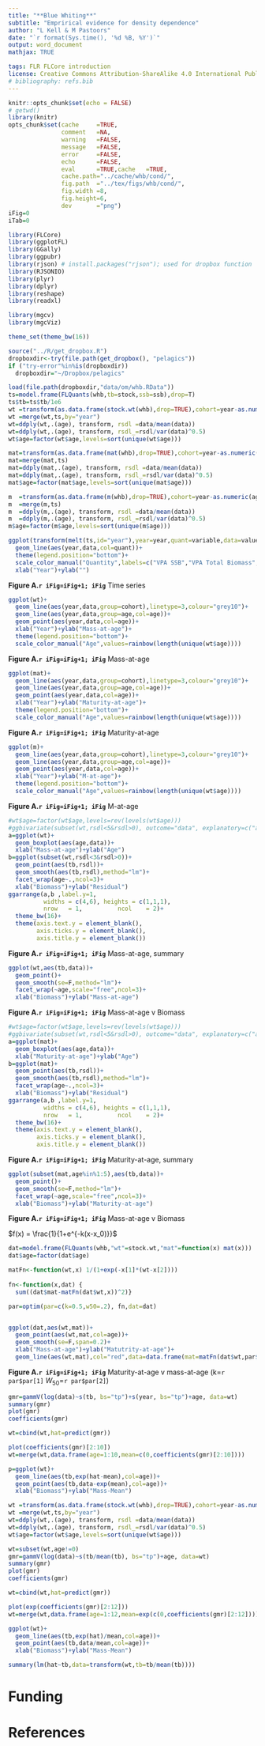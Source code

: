 ```yaml
---
title: "**Blue Whiting**"
subtitle: "Emprirical evidence for density dependence"
author: "L Kell & M Pastoors"
date: "`r format(Sys.time(), '%d %B, %Y')`"
output: word_document
mathjax: TRUE

tags: FLR FLCore introduction
license: Creative Commons Attribution-ShareAlike 4.0 International Public License
# bibliography: refs.bib
---
```

  
```r
knitr::opts_chunk$set(echo = FALSE)
# getwd()
library(knitr)
opts_chunk$set(cache     =TRUE, 
               comment   =NA, 
               warning   =FALSE, 
               message   =FALSE, 
               error     =FALSE, 
               echo      =FALSE, 
               eval      =TRUE,cache   =TRUE,
               cache.path="../cache/whb/cond/",
               fig.path  ="../tex/figs/whb/cond/",
               fig.width =8,
               fig.height=6,
               dev       ="png")
iFig=0
iTab=0
```

```r
library(FLCore)
library(ggplotFL)
library(GGally)
library(ggpubr)
library(rjson) # install.packages("rjson"); used for dropbox function
library(RJSONIO)
library(plyr)
library(dplyr)
library(reshape)
library(readxl)

library(mgcv)
library(mgcViz)

theme_set(theme_bw(16))

source("../R/get_dropbox.R")
dropboxdir<-try(file.path(get_dropbox(), "pelagics"))
if ("try-error"%in%is(dropboxdir))
  dropboxdir="~/Dropbox/pelagics"
```


```r

load(file.path(dropboxdir,"data/om/whb.RData"))
ts=model.frame(FLQuants(whb,tb=stock,ssb=ssb),drop=T)
ts$tb=ts$tb/1e6
wt =transform(as.data.frame(stock.wt(whb),drop=TRUE),cohort=year-as.numeric(age))
wt =merge(wt,ts,by="year")
wt=ddply(wt,.(age), transform, rsdl =data/mean(data))
wt=ddply(wt,.(age), transform, rsdl_=rsdl/var(data)^0.5)
wt$age=factor(wt$age,levels=sort(unique(wt$age)))

mat=transform(as.data.frame(mat(whb),drop=TRUE),cohort=year-as.numeric(age))
mat=merge(mat,ts)
mat=ddply(mat,.(age), transform, rsdl =data/mean(data))
mat=ddply(mat,.(age), transform, rsdl_=rsdl/var(data)^0.5) 
mat$age=factor(mat$age,levels=sort(unique(mat$age)))

m  =transform(as.data.frame(m(whb),drop=TRUE),cohort=year-as.numeric(age))  
m  =merge(m,ts)
m  =ddply(m,.(age), transform, rsdl =data/mean(data))
m  =ddply(m,.(age), transform, rsdl_=rsdl/var(data)^0.5) 
m$age=factor(m$age,levels=sort(unique(m$age)))
```


```r
ggplot(transform(melt(ts,id="year"),year=year,quant=variable,data=value))+
  geom_line(aes(year,data,col=quant))+
  theme(legend.position="bottom")+
  scale_color_manual("Quantity",labels=c("VPA SSB","VPA Total Biomass","ICES Total Biomass"),values=rainbow(3))+
  xlab("Year")+ylab("")
```

**Figure A.`r iFig=iFig+1; iFig`** Time series

\newpage

```r
ggplot(wt)+  
  geom_line(aes(year,data,group=cohort),linetype=3,colour="grey10")+
  geom_line(aes(year,data,group=age,col=age))+
  geom_point(aes(year,data,col=age))+
  xlab("Year")+ylab("Mass-at-age")+
  theme(legend.position="bottom")+
  scale_color_manual("Age",values=rainbow(length(unique(wt$age))))
```

**Figure A.`r iFig=iFig+1; iFig`** Mass-at-age

\newpage

```r
ggplot(mat)+  
  geom_line(aes(year,data,group=cohort),linetype=3,colour="grey10")+
  geom_line(aes(year,data,group=age,col=age))+
  geom_point(aes(year,data,col=age))+
  xlab("Year")+ylab("Maturity-at-age")+
  theme(legend.position="bottom")+
  scale_color_manual("Age",values=rainbow(length(unique(wt$age))))
```

**Figure A.`r iFig=iFig+1; iFig`** Maturity-at-age

\newpage

```r
ggplot(m)+  
  geom_line(aes(year,data,group=cohort),linetype=3,colour="grey10")+ 
  geom_line(aes(year,data,group=age,col=age))+
  geom_point(aes(year,data,col=age))+
  xlab("Year")+ylab("M-at-age")+
  theme(legend.position="bottom")+
  scale_color_manual("Age",values=rainbow(length(unique(wt$age))))
```

**Figure A.`r iFig=iFig+1; iFig`** M-at-age

\newpage

```r
#wt$age=factor(wt$age,levels=rev(levels(wt$age)))
#ggbivariate(subset(wt,rsdl<5&rsdl>0), outcome="data", explanatory=c("age", "tb"))
a=ggplot(wt)+
  geom_boxplot(aes(age,data))+
  xlab("Mass-at-age")+ylab("Age")
b=ggplot(subset(wt,rsdl<3&rsdl>0))+
  geom_point(aes(tb,rsdl))+
  geom_smooth(aes(tb,rsdl),method="lm")+
  facet_wrap(age~.,ncol=3)+
  xlab("Biomass")+ylab("Residual")
ggarrange(a,b ,label.y=1,  
          widths = c(4,6), heights = c(1,1,1),
          nrow   = 1,          ncol    = 2)+
  theme_bw(16)+
  theme(axis.text.y = element_blank(),
        axis.ticks.y = element_blank(),
        axis.title.y = element_blank())
```

**Figure A.`r iFig=iFig+1; iFig`** Mass-at-age, summary 

\newpage

```r
ggplot(wt,aes(tb,data))+
  geom_point()+
  geom_smooth(se=F,method="lm")+
  facet_wrap(~age,scale="free",ncol=3)+
  xlab("Biomass")+ylab("Mass-at-age")
```

**Figure A.`r iFig=iFig+1; iFig`** Mass-at-age v Biomass

\newpage

```r
#wt$age=factor(wt$age,levels=rev(levels(wt$age)))
#ggbivariate(subset(wt,rsdl<5&rsdl>0), outcome="data", explanatory=c("age", "tb"))
a=ggplot(mat)+
  geom_boxplot(aes(age,data))+
  xlab("Maturity-at-age")+ylab("Age")
b=ggplot(mat)+
  geom_point(aes(tb,rsdl))+
  geom_smooth(aes(tb,rsdl),method="lm")+
  facet_wrap(age~.,ncol=3)+
  xlab("Biomass")+ylab("Residual")
ggarrange(a,b ,label.y=1,  
          widths = c(4,6), heights = c(1,1,1),
          nrow   = 1,          ncol    = 2)+
  theme_bw(16)+
  theme(axis.text.y = element_blank(),
        axis.ticks.y = element_blank(),
        axis.title.y = element_blank())
```


**Figure A.`r iFig=iFig+1; iFig`** Maturity-at-age, summary 

\newpage

```r
ggplot(subset(mat,age%in%1:5),aes(tb,data))+
  geom_point()+
  geom_smooth(se=F,method="lm")+
  facet_wrap(~age,scale="free",ncol=3)+
  xlab("Biomass")+ylab("Maturity-at-age")
```

**Figure A.`r iFig=iFig+1; iFig`** Mass-at-age v Biomass

\newpage

$f(x) = \frac{1}{1+e^{-k(x-x_0)}}$

```r
dat=model.frame(FLQuants(whb,"wt"=stock.wt,"mat"=function(x) mat(x)))
dat$age=factor(dat$age)

matFn<-function(wt,x) 1/(1+exp(-x[1]*(wt-x[2])))
  
fn<-function(x,dat) {
  sum((dat$mat-matFn(dat$wt,x))^2)}

par=optim(par=c(k=0.5,w50=.2), fn,dat=dat)


ggplot(dat,aes(wt,mat))+
  geom_point(aes(wt,mat,col=age))+
  geom_smooth(se=F,span=0.2)+
  xlab("Mass-at-age")+ylab("Matutrity-at-age")+
  geom_line(aes(wt,mat),col="red",data=data.frame(mat=matFn(dat$wt,par$par),wt=dat$wt))
```


**Figure A.`r iFig=iFig+1; iFig`** Maturity-at-age v mass-at-age  (k=`r par$par[1]` $W_{50}$=`r par$par[2]`)


```r
gmr=gammV(log(data)~s(tb, bs="tp")+s(year, bs="tp")+age, data=wt)
summary(gmr)
plot(gmr)
coefficients(gmr)

wt=cbind(wt,hat=predict(gmr))

plot(coefficients(gmr)[2:10])
wt=merge(wt,data.frame(age=1:10,mean=c(0,coefficients(gmr)[2:10])))

p=ggplot(wt)+
  geom_line(aes(tb,exp(hat-mean),col=age))+
  geom_point(aes(tb,data-exp(mean),col=age))+
  xlab("Biomass")+ylab("Mass-Mean")
```


```r
wt =transform(as.data.frame(stock.wt(whb),drop=TRUE),cohort=year-as.numeric(age))
wt =merge(wt,ts,by="year")
wt=ddply(wt,.(age), transform, rsdl =data/mean(data))
wt=ddply(wt,.(age), transform, rsdl_=rsdl/var(data)^0.5)
wt$age=factor(wt$age,levels=sort(unique(wt$age)))

wt=subset(wt,age!=0)
gmr=gammV(log(data)~s(tb/mean(tb), bs="tp")+age, data=wt)
summary(gmr)
plot(gmr)
coefficients(gmr)

wt=cbind(wt,hat=predict(gmr))

plot(exp(coefficients(gmr)[2:12]))
wt=merge(wt,data.frame(age=1:12,mean=exp(c(0,coefficients(gmr)[2:12]))))

ggplot(wt)+
  geom_line(aes(tb,exp(hat)/mean,col=age))+
  geom_point(aes(tb,data/mean,col=age))+
  xlab("Biomass")+ylab("Mass-Mean")

summary(lm(hat~tb,data=transform(wt,tb=tb/mean(tb))))
```


# Funding

# References

